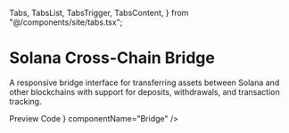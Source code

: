   Tabs,
  TabsList,
  TabsTrigger,
  TabsContent,
} from "@/components/site/tabs.tsx";

<HideTOC />

# Solana Cross-Chain Bridge
A responsive bridge interface for transferring assets between Solana and other blockchains with support for deposits, withdrawals, and transaction tracking.

<Tabs defaultValue="preview" className="">
  <TabsList>
    <TabsTrigger value="preview">Preview</TabsTrigger>
    <TabsTrigger value="code">Code</TabsTrigger>
  </TabsList>
  <TabsContent value="preview">
    <ComponentRenderer component={<Bridge />} componentName="Bridge" />
  </TabsContent>
  <TabsContent value="code">
    <CodeBlock filePath="src/app/templates/bridge/bridge.tsx" />
  </TabsContent>
</Tabs>
